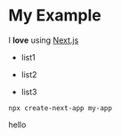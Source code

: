# My Example

I **love** using [Next.js](https://nextjs.org/)


- list1

- list2

- list3

`npx create-next-app my-app`

hello
